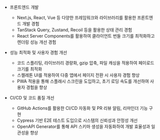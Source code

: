 - 프론트엔드 개발

  - Next.js, React, Vue 등 다양한 프레임워크와 라이브러리를 활용한 프론트엔드 개발 경험
  - TanStack Query, Zustand, Recoil 등을 활용한 상태 관리 경험
  - React Server Components를 활용하여 클라이언트 번들 크기를 최적화하고 렌더링 성능 개선 경험

- 성능 최적화 및 사용자 경험 개선

  - 코드 스플리팅, 라이브러리 경량화, gzip 압축, 파일 캐싱을 적용하여 페이로드 크기를 최적화
  - 스켈레톤 UI를 적용하여 다중 앱에서 페이지 전환 시 사용자 경험 향상
  - PWA 적용을 통해 스플래시 스크린을 도입하고, 초기 로딩 속도를 개선하여 사용자 경험을 향상

- CI/CD 및 코드 품질 개선

  - GitHub Actions를 활용한 CI/CD 자동화 및 PR 리뷰 알림, 리마인더 기능 구현
  - Cypress 기반 E2E 테스트 도입으로 시스템의 신뢰성과 안정성 개선
  - OpenAPI Generator를 통해 API 스키마 생성을 자동화하여 개발 효율성과 일관성을 향상
